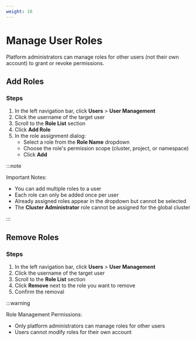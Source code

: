 ```yaml
---
weight: 10
---
```


# Manage User Roles

Platform administrators can manage roles for other users (not their own account) to grant or revoke permissions.

## Add Roles

### Steps

1. In the left navigation bar, click **Users** > **User Management**
2. Click the username of the target user
3. Scroll to the **Role List** section
4. Click **Add Role**
5. In the role assignment dialog:
   - Select a role from the **Role Name** dropdown
   - Choose the role's permission scope (cluster, project, or namespace)
   - Click **Add**

:::note

Important Notes:
- You can add multiple roles to a user
- Each role can only be added once per user
- Already assigned roles appear in the dropdown but cannot be selected
- The **Cluster Administrator** role cannot be assigned for the global cluster

:::

## Remove Roles

### Steps

1. In the left navigation bar, click **Users** > **User Management**
2. Click the username of the target user
3. Scroll to the **Role List** section
4. Click **Remove** next to the role you want to remove
5. Confirm the removal

:::warning

Role Management Permissions:
- Only platform administrators can manage roles for other users
- Users cannot modify roles for their own account